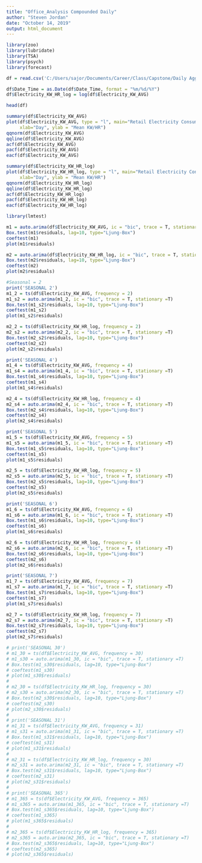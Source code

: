 ---
title: "Office_Analysis Compounded Daily"
author: "Steven Jordan"
date: "October 14, 2019"
output: html_document
---

```{r st}
library(zoo)
library(lubridate)
library(TSA)
library(psych)
library(forecast)

df = read.csv('C:/Users/sajor/Documents/Career/Class/Capstone/Daily Aggregated Files/consump_agg_sectors/consump_o_daily_agg.csv')

df$Date_Time = as.Date(df$Date_Time, format = "%m/%d/%Y")
df$Electricity_KW_HR_log = log(df$Electricity_KW_AVG)


```

```{r head}

head(df)
```



```{r exploration}
summary(df$Electricity_KW_AVG)
plot(df$Electricity_KW_AVG, type = "l", main="Retail Electricity Consumption",
     xlab="Day", ylab = "Mean KW/HR")
qqnorm(df$Electricity_KW_AVG)
qqline(df$Electricity_KW_AVG)
acf(df$Electricity_KW_AVG)
pacf(df$Electricity_KW_AVG)
eacf(df$Electricity_KW_AVG)

summary(df$Electricity_KW_HR_log)
plot(df$Electricity_KW_HR_log, type = "l", main="Retail Electricity Consumption",
     xlab="Day", ylab = "Mean KW/HR")
qqnorm(df$Electricity_KW_HR_log)
qqline(df$Electricity_KW_HR_log)
acf(df$Electricity_KW_HR_log)
pacf(df$Electricity_KW_HR_log)
eacf(df$Electricity_KW_HR_log)

```

```{r autoarima regular}
library(lmtest)

m1 = auto.arima(df$Electricity_KW_AVG, ic = "bic", trace = T, stationary =T)
Box.test(m1$residuals, lag=10, type="Ljung-Box") 
coeftest(m1) 
plot(m1$residuals) 

m2 = auto.arima(df$Electricity_KW_HR_log, ic = "bic", trace = T, stationary =T)
Box.test(m2$residuals, lag=10, type="Ljung-Box") 
coeftest(m2) 
plot(m2$residuals) 


```



```{r autoarima seasonal}

#Seasonal = 2
print('SEASONAL 2')
m1_2 = ts(df$Electricity_KW_AVG, frequency = 2)
m1_s2 = auto.arima(m1_2, ic = "bic", trace = T, stationary =T)
Box.test(m1_s2$residuals, lag=10, type="Ljung-Box") 
coeftest(m1_s2) 
plot(m1_s2$residuals) 

m2_2 = ts(df$Electricity_KW_HR_log, frequency = 2)
m2_s2 = auto.arima(m2_2, ic = "bic", trace = T, stationary =T)
Box.test(m2_s2$residuals, lag=10, type="Ljung-Box") 
coeftest(m2_s2) 
plot(m2_s2$residuals) 

print('SEASONAL 4')
m1_4 = ts(df$Electricity_KW_AVG, frequency = 4)
m1_s4 = auto.arima(m1_4, ic = "bic", trace = T, stationary =T)
Box.test(m1_s4$residuals, lag=10, type="Ljung-Box") 
coeftest(m1_s4) 
plot(m1_s4$residuals) 

m2_4 = ts(df$Electricity_KW_HR_log, frequency = 4)
m2_s4 = auto.arima(m2_4, ic = "bic", trace = T, stationary =T)
Box.test(m2_s4$residuals, lag=10, type="Ljung-Box") 
coeftest(m2_s4) 
plot(m2_s4$residuals) 

print('SEASONAL 5')
m1_5 = ts(df$Electricity_KW_AVG, frequency = 5)
m1_s5 = auto.arima(m1_5, ic = "bic", trace = T, stationary =T)
Box.test(m1_s5$residuals, lag=10, type="Ljung-Box") 
coeftest(m1_s5) 
plot(m1_s5$residuals) 

m2_5 = ts(df$Electricity_KW_HR_log, frequency = 5)
m2_s5 = auto.arima(m2_5, ic = "bic", trace = T, stationary =T)
Box.test(m2_s5$residuals, lag=10, type="Ljung-Box") 
coeftest(m2_s5) 
plot(m2_s5$residuals) 

print('SEASONAL 6')
m1_6 = ts(df$Electricity_KW_AVG, frequency = 6)
m1_s6 = auto.arima(m1_6, ic = "bic", trace = T, stationary =T)
Box.test(m1_s6$residuals, lag=10, type="Ljung-Box") 
coeftest(m1_s6) 
plot(m1_s6$residuals) 

m2_6 = ts(df$Electricity_KW_HR_log, frequency = 6)
m2_s6 = auto.arima(m2_6, ic = "bic", trace = T, stationary =T)
Box.test(m2_s6$residuals, lag=10, type="Ljung-Box") 
coeftest(m2_s6) 
plot(m2_s6$residuals) 

print('SEASONAL 7')
m1_7 = ts(df$Electricity_KW_AVG, frequency = 7)
m1_s7 = auto.arima(m1_7, ic = "bic", trace = T, stationary =T)
Box.test(m1_s7$residuals, lag=10, type="Ljung-Box") 
coeftest(m1_s7) 
plot(m1_s7$residuals) 

m2_7 = ts(df$Electricity_KW_HR_log, frequency = 7)
m2_s7 = auto.arima(m2_7, ic = "bic", trace = T, stationary =T)
Box.test(m2_s7$residuals, lag=10, type="Ljung-Box") 
coeftest(m2_s7) 
plot(m2_s7$residuals) 

# print('SEASONAL 30')
# m1_30 = ts(df$Electricity_KW_AVG, frequency = 30)
# m1_s30 = auto.arima(m1_30, ic = "bic", trace = T, stationary =T)
# Box.test(m1_s30$residuals, lag=10, type="Ljung-Box") 
# coeftest(m1_s30) 
# plot(m1_s30$residuals) 
# 
# m2_30 = ts(df$Electricity_KW_HR_log, frequency = 30)
# m2_s30 = auto.arima(m2_30, ic = "bic", trace = T, stationary =T)
# Box.test(m2_s30$residuals, lag=10, type="Ljung-Box") 
# coeftest(m2_s30) 
# plot(m2_s30$residuals) 
# 
# print('SEASONAL 31')
# m1_31 = ts(df$Electricity_KW_AVG, frequency = 31)
# m1_s31 = auto.arima(m1_31, ic = "bic", trace = T, stationary =T)
# Box.test(m1_s31$residuals, lag=10, type="Ljung-Box") 
# coeftest(m1_s31) 
# plot(m1_s31$residuals) 
# 
# m2_31 = ts(df$Electricity_KW_HR_log, frequency = 30)
# m2_s31 = auto.arima(m2_31, ic = "bic", trace = T, stationary =T)
# Box.test(m2_s31$residuals, lag=10, type="Ljung-Box") 
# coeftest(m2_s31) 
# plot(m2_s31$residuals) 
# 
# print('SEASONAL 365')
# m1_365 = ts(df$Electricity_KW_AVG, frequency = 365)
# m1_s365 = auto.arima(m1_365, ic = "bic", trace = T, stationary =T)
# Box.test(m1_s365$residuals, lag=10, type="Ljung-Box") 
# coeftest(m1_s365) 
# plot(m1_s365$residuals) 
# 
# m2_365 = ts(df$Electricity_KW_HR_log, frequency = 365)
# m2_s365 = auto.arima(m2_365, ic = "bic", trace = T, stationary =T)
# Box.test(m2_s365$residuals, lag=10, type="Ljung-Box") 
# coeftest(m2_s365) 
# plot(m2_s365$residuals) 





```

